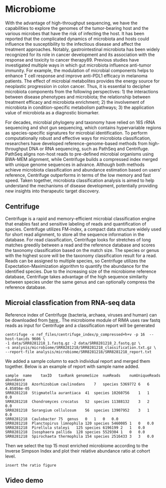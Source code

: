 # Microbiome {#microbiome}

With the advantage of high-throughput sequencing, we have the capabilities to explore the genomes of the tumor-bearing host and the various microbes that have the risk of infecting the host. It has been reported that the complicated dynamics of microbiota and hosts could influence the susceptibility to the infectious disease and affect the treatment approaches. Notably, gastrointestinal microbiota has been widely recognized for its role in cancer development and its association with the response and toxicity to cancer therapy89. Previous studies have investigated multiple ways in which gut microbiota influence anti-tumor immunity. For example, the modulation of microbial components helps to enhance T cell response and improve anti-PDL1 efficacy in melanoma patients. The effect of microbial metabolites provides the energy source for neoplastic progression in colon cancer. Thus, it is essential to decipher microbiota components from the following perspectives: 1) the interactions between disease phenotypes and microbiota; the relationship between treatment efficacy and microbiota enrichment; 2) the involvement of microbiota in condition-specific metabolism pathways; 3) the application value of microbiota as a diagnostic biomarker. 

For decades, microbial phylogeny and taxonomy have relied on 16S rRNA sequencing and shot gun sequencing, which contains hypervariable regions as species-specific signatures for microbial identification. To perform computationally robust and effective ways for microbiota classification, researchers have developed reference-genome-based methods from high-throughput DNA or RNA sequencing, such as PathSeq and Centrifuge. PathSeq aligns non-host reads to pre-defined microbial organisms using BWA-MEM alignment, while Centrifuge builds a compressed index merged with unique genome sequences in advance. Although both methods achieve microbiota classification and abundance estimation based on users’ reference, Centrifuge outperforms in terms of the low memory and fast speed. Taken together, microbiota classification analysis is aimed to help understand the mechanisms of disease development, potentially providing new insights into therapeutic target discovery.


## Centrifuge
Centrifuge is a rapid and memory-efficient microbial classification engine that enables fast and sensitive labeling of reads and quantification of species. Centrifuge utilizes FM-index, a compact data structure widely used for short read alignment, to store all the sequence information in the database. For read classification, Centrifuge looks for stretches of long matches greedily between a read and the reference database and scores the taxonomy classification based on the match size. The species or genus with the highest score will be the taxonomy classification result for a read. Reads can be assigned to multiple species, so Centrifuge utilizes the Expectation-Maximization algorithm to quantify the abundance for the identified species. Due to the increasing size of the microbiome reference database, Centrifuge takes advantage of the high sequence similarity between species under the same genus and can optionally compress the reference database.

## Microial classfication from RNA-seq data
Reference index of Centrifuge (bacteria, archaea, viruses and human) can be downloaded from <a href= "https://ccb.jhu.edu/software/centrifuge/manual.shtml#nt-database"> here </a>. The microbiome module of RIMA uses raw fastq reads as input for Centrifuge and a classification report will be generated

```
centrifuge -x ref_files/centrifuge_index/p_compressed+h+v -p 16  --host-taxids 9606 \
-1 data/SRR8281218_1.fastq.gz -2 data/SRR8281218_2.fastq.gz \
-s analysis/microbiome/SRR8281218/SRR8281218_classification.txt.gz \
--report-file analysis/microbiome/SRR8281218/SRR8281218_report.txt 
```
We added a sample column to each individual report and merged them together. Below is an example of report with sample name added.

```
sample	name	taxID	taxRank	genomeSize	numReads	numUniqueReads	abundance
SRR8281218	Azorhizobium caulinodans	7	species	5369772	6	6	4.85856e-05
SRR8281218	Stigmatella aurantiaca	41	species	10260756	1	1	0.0
SRR8281218	Chondromyces crocatus	52	species	11388132	3	2	0.0
SRR8281218	Sorangium cellulosum	56	species	13907952	3	1	0.0
SRR8281218	Caulobacter	75	genus	0	1	0	0.0
SRR8281218	Planctopirus limnophila	120	species	5460085	1	0	0.0
SRR8281218	Pirellula staleyi	125	species	6196199	2	1	0.0
SRR8281218	Isosphaera pallida	128	species	5529304	1	0	0.0
SRR8281218	Spirochaeta thermophila	154	species	2516433	3	3	0.0

```
Then we select the top 15 most enriched microbiome according to the Inverse Simpson Index and plot their relative abundance ratio at cohort level.

```
insert the ratio figure
```

## Video demo

